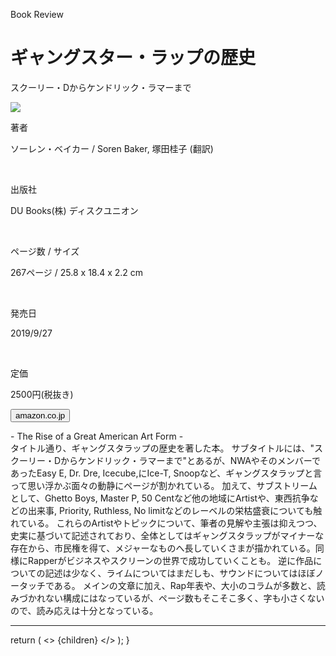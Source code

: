 
<Row >
  <Column colMd={"12"} colLg={"12"} noGutterMdLeft="">
    <p className="largeP">Book Review</p>
    <h1 className="h1-no-bottom-margin">
    ギャングスター・ラップの歴史
    </h1>
    <p className="largeP">スクーリー・Dからケンドリック・ラマーまで</p>
  </Column>
</Row>

<Row>
<Column colMd={"4"} colLg={"4"} noGutterMdLeft="">

<a href="https://amzn.to/2DVSLqz"><img src="../../images/books/gangsterraphistory.jpg"/></a>

</Column>
<Column colMd={"8"} colLg={"8"} noGutterMdLeft="">
  <div>
    <p>著者</p>
    <p className="largeP">
      ソーレン・ベイカー / Soren Baker, 塚田桂子 (翻訳)
    </p>
    <br/>
    <p>出版社</p>
    <p className="largeP">
      DU Books(株) ディスクユニオン
    </p>
    <br/>
    <p>ページ数 / サイズ</p>
    <p className="largeP">
      267ページ / 25.8 x 18.4 x 2.2 cm
    </p>
    <br/>
    <p>発売日</p>
    <p className="largeP">
      2019/9/27
    </p>
    <br/>
    <p>定価</p>
    <p className="largeP">
      2500円(税抜き)
    </p>
    <div>
      <Button href="https://amzn.to/2DVSLqz" kind="primary" size="small" renderIcon={ArrowUpRight24}>
        amazon.co.jp
      </Button>
    </div>
  </div>
</Column>
</Row>

<Row>
  <Column colMd={"8"} colLg={"8"} noGutterMdLeft="">
  <p>
    - The Rise of a Great American Art Form -
    <br/>
    タイトル通り、ギャングスタラップの歴史を著した本。
    サブタイトルには、"スクーリー・Dからケンドリック・ラマーまで"とあるが、NWAやそのメンバーであったEasy E, Dr. Dre, Icecube,にIce-T, Snoopなど、ギャングスタラップと言って思い浮かぶ面々の動静にページが割かれている。
    加えて、サブストリームとして、Ghetto Boys, Master P, 50 Centなど他の地域にArtistや、東西抗争などの出来事, Priority, Ruthless, No limitなどのレーベルの栄枯盛衰についても触れている。
    これらのArtistやトピックについて、筆者の見解や主張は抑えつつ、史実に基づいて記述されており、全体としてはギャングスタラップがマイナーな存在から、市民権を得て、メジャーなものへ長していくさまが描かれている。同様にRapperがビジネスやスクリーンの世界で成功していくことも。
    逆に作品についての記述は少なく、ライムについてはまだしも、サウンドについてはほぼノータッチである。
    メインの文章に加え、Rap年表や、大小のコラムが多数と、読みづかれない構成にはなっているが、ページ数もそこそこ多く、字も小さくないので、読み応えは十分となっている。
  </p>
  </Column>
</Row>

<hr/>

  return (
    <>
      {children}
    </>
  );
}